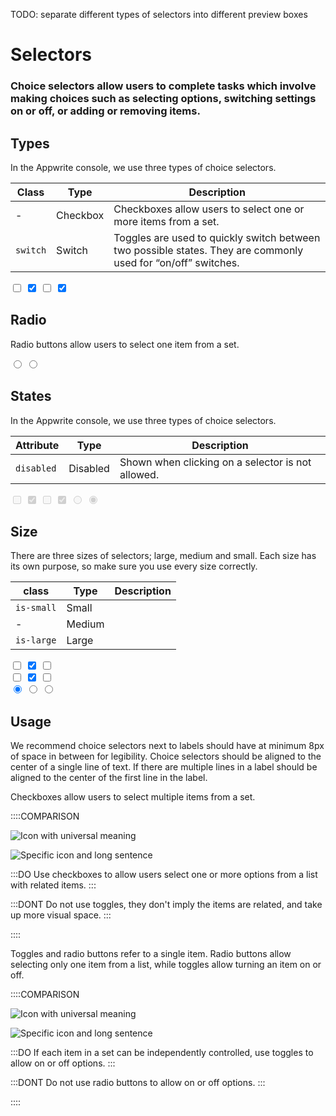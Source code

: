 TODO: separate different types of selectors into different preview boxes

# Selectors

### Choice selectors allow users to complete tasks which involve making choices such as selecting options, switching settings on or off, or adding or removing items.

## Types

In the Appwrite console, we use three types of choice selectors.

| Class    | Type     | Description                                                                                                   |
| -------- | -------- | ------------------------------------------------------------------------------------------------------------- |
| -        | Checkbox | Checkboxes allow users to select one or more items from a set.                                                |
| `switch` | Switch   | Toggles are used to quickly switch between two possible states. They are commonly used for “on/off” switches. |

<Preview center>
  <input type="checkbox" /> <input type="checkbox" checked />
  <input type="checkbox" class="switch" />
  <input type="checkbox" class="switch" checked />
</Preview>

## Radio

Radio buttons allow users to select one item from a set.

<Preview center>
  <input type="radio" name="radio" />
  <input type="radio" name="radio" checked="true" />
</Preview>

## States

In the Appwrite console, we use three types of choice selectors.

| Attribute  | Type     | Description                                       |
| ---------- | -------- | ------------------------------------------------- |
| `disabled` | Disabled | Shown when clicking on a selector is not allowed. |

<Preview center>
  <input type="checkbox" disabled /> <input type="checkbox" checked disabled />
  <input type="checkbox" class="switch" disabled />
  <input type="checkbox" class="switch" checked disabled />
  <input type="radio" name="radio" disabled/> <input type="radio" name="radio" checked="true" disabled/>

</Preview>

## Size

There are three sizes of selectors; large, medium and small. Each size has its own purpose, so make sure you use every size correctly.

| class      | Type   | Description |
| ---------- | ------ | ----------- |
| `is-small` | Small  |             |
| -          | Medium |             |
| `is-large` | Large  |             |

<Preview center>
  <div class="u-flex u-flex-vertical u-gap-16 ">
    <div class="u-flex u-gap-16 u-main-center">
      <input type="checkbox" class="switch is-small" />
      <input type="checkbox" class="switch" checked />
      <input type="checkbox" class="switch is-large" />
    </div>
    <div class="u-flex u-gap-16 u-main-center">
      <input type="checkbox" class="is-small" />
      <input type="checkbox" checked />
      <input type="checkbox" class="is-large" />
    </div>
    <div class="u-flex u-gap-16 u-main-center">
      <input type="radio" class="is-small" name="size" checked />
      <input type="radio" name="size" />
      <input type="radio" class="is-large" name="size" />
    </div>
  </div>
</Preview>

## Usage

We recommend choice selectors next to labels should have at minimum 8px of space in between for legibility. Choice selectors should be aligned to the center of a single line of text. If there are multiple lines in a label should be aligned to the center of the first line in the label.

Checkboxes allow users to select multiple items from a set.

::::COMPARISON

![Icon with universal meaning](/images/button-do-1.svg)

![Specific icon and long sentence](/images/button-dont-1.png)

:::DO
Use checkboxes to allow users select one or more options from a list with related items.
:::

:::DONT
Do not use toggles, they don't imply the items are related, and take up more visual space.
:::

::::

Toggles and radio buttons refer to a single item. Radio buttons allow selecting only one item from a list, while toggles allow turning an item on or off.

::::COMPARISON

![Icon with universal meaning](/images/button-do-1.svg)

![Specific icon and long sentence](/images/button-dont-1.png)

:::DO
If each item in a set can be independently controlled, use toggles to allow on or off options.
:::

:::DONT
Do not use radio buttons to allow on or off options.
:::

::::
